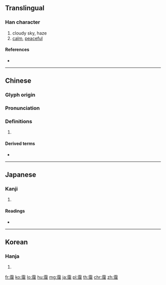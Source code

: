 {{character info/new}}
{{also|霭}}
==Translingual==

===Han character===
{{Han char|rn=173|rad=雨|as=16|sn=24|four=10627|canj=MBYRV|ids=⿱⻗謁}}

# cloudy sky, haze
# [[calm]], [[peaceful]]

====References====
* {{Han ref|kx=1380.180|dkj=42526|dj=1889.280|hdz=64083.030|uh=9744|ud=38724|bh=C647|bd=50759}}

----

==Chinese==
{{zh-forms|s=霭}}

===Glyph origin===
{{Han etym}}

===Pronunciation===
{{zh-pron
|m=ǎi
|c=oi2
|h=pfs=
|md=
|mn=
|w=
|mc=y
|oc=y
|cat=
}}

===Definitions===
{{zh-hanzi}}

# {{rfdef|lang=zh}}

====Derived terms====
* {{zh-l|雲靄}}

----

==Japanese==

===Kanji===
{{ja-kanji|grade=|rs=雨16}}

# {{defn|lang=ja|sort=雨16}}

====Readings====
* {{ja-readings|on=[[あい]] (ai)|kun=[[もや]] (moya)}}

----

==Korean==

===Hanja===
{{ko-hanja|hangeul=애|eumhun=|rv=ae|mr=ae|y=ay}}

# {{defn|lang=ko|sort=雨16}}

[[fr:靄]]
[[ko:靄]]
[[lo:靄]]
[[hu:靄]]
[[mg:靄]]
[[ja:靄]]
[[pl:靄]]
[[th:靄]]
[[chr:靄]]
[[zh:靄]]